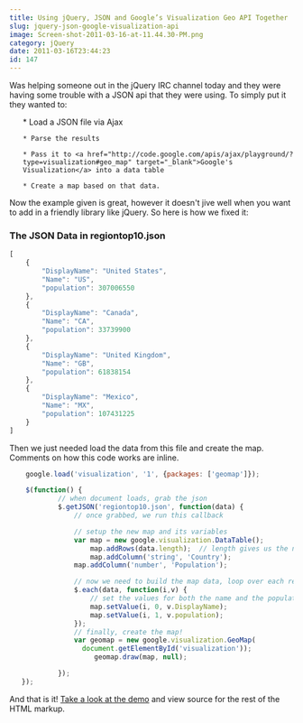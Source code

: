 ```yaml
---
title: Using jQuery, JSON and Google’s Visualization Geo API Together
slug: jquery-json-google-visualization-api
image: Screen-shot-2011-03-16-at-11.44.30-PM.png
category: jQuery
date: 2011-03-16T23:44:23
id: 147
---
```


Was helping someone out in the jQuery IRC channel today and they were having some trouble with a JSON api that they were using. To simply put it they wanted to:
<ol>
	* Load a JSON file via Ajax

	* Parse the results

	* Pass it to <a href="http://code.google.com/apis/ajax/playground/?type=visualization#geo_map" target="_blank">Google's Visualization</a> into a data table

	* Create a map based on that data.

</ol>
Now the example given is great, however it doesn't jive well when you want to add in a friendly library like jQuery. So here is how we fixed it:
<h3>The JSON Data in regiontop10.json</h3>

```js
[
    {
        "DisplayName": "United States",
        "Name": "US",
        "population": 307006550
    },
    {
        "DisplayName": "Canada",
        "Name": "CA",
        "population": 33739900
    },
    {
        "DisplayName": "United Kingdom",
        "Name": "GB",
        "population": 61838154
    },
    {
        "DisplayName": "Mexico",
        "Name": "MX",
        "population": 107431225
    }
]
```
Then we just needed load the data from this file and create the map. Comments on how this code works are inline.

```js
    google.load('visualization', '1', {packages: ['geomap']});

    $(function() {
    		// when document loads, grab the json
			$.getJSON('regiontop10.json', function(data) {
				// once grabbed, we run this callback

				// setup the new map and its variables
				var map = new google.visualization.DataTable();
					map.addRows(data.length);  // length gives us the number of results in our returned data
					map.addColumn('string', 'Country');
	      		map.addColumn('number', 'Population');

				// now we need to build the map data, loop over each result
				$.each(data, function(i,v) {
					// set the values for both the name and the population
					map.setValue(i, 0, v.DisplayName);
					map.setValue(i, 1, v.population);
				});
				// finally, create the map!
				var geomap = new google.visualization.GeoMap(
		          document.getElementById('visualization'));
		     		 geomap.draw(map, null);

			});
   });
```
And that is it! <a href="http://wesbos.com/demos/google-geo-map-visualization/">Take a look at the demo</a> and view source for the rest of the HTML markup.